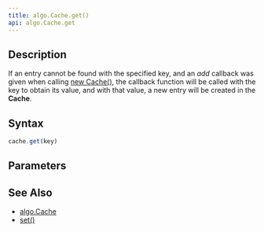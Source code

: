 ```yaml
---
title: algo.Cache.get()
api: algo.Cache.get
---
```


## Description

<Summary/>

If an entry cannot be found with the specified key, and an _add_ callback was given when calling [new Cache()](/reference/api/algo/Cache/constructor), the callback function will be called with the key to obtain its value, and with that value, a new entry will be created in the **Cache**.

## Syntax

``` js
cache.get(key)
```

## Parameters

<Parameters/>

## See Also

* [algo.Cache](/reference/api/algo/Cache)
* [set()](/reference/api/algo/Cache/set)
